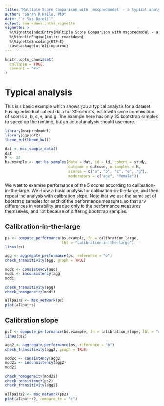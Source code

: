 ```yaml
---
title: "Multiple Score Comparison with `mscpredmodel` - a typical analysis workflow"
author: "Sarah R Haile, PhD"
date: "`r Sys.Date()`"
output: rmarkdown::html_vignette
vignette: >
  %\VignetteIndexEntry{Multiple Score Comparison with mscpredmodel - a typical analysis workflow}
  %\VignetteEngine{knitr::rmarkdown}
  %\VignetteEncoding{UTF-8}
  \usepackage[utf8]{inputenc}
---
```


```r
knitr::opts_chunk$set(
  collapse = TRUE,
  comment = "#>"
)
```

# Typical analysis

This is a basic example which shows you a typical analysis for a dataset having individual patient data for 30 cohorts, each with some combination of scores a, b, c, e, and g. The example here has only 25 bootstrap samples to speed up the runtime, but an actual analysis should use more.

```r
library(mscpredmodel)
library(ggplot2)
theme_set(theme_bw())

dat <- msc_sample_data()
dat
M <- 25
bs.example <- get_bs_samples(data = dat, id = id, cohort = study, 
                             outcome = outcome, n.samples = M, 
                             scores = c("a", "b", "c", "e", "g"), 
                             moderators = c("age", "female"))
```

We want to examine performance of the 5 scores according to calibration-in-the-large. We show a basic analysis for calibration-in-the-large, and then repeat the analysis with calibration slope. Note that we use the same set of bootstrap samples for each of the performance measures, so that any differences in variability are due only to the performance measures themselves, and not because of differing bootstrap samples.

## Calibration-in-the-large
```r
ps <- compute_performance(bs.example, fn = calibration_large, 
                          lbl = "calibration-in-the-large")
lines(ps)

agg <- aggregate_performance(ps, reference = "b")
check_transitivity(agg, graph = TRUE)

modc <- consistency(agg)
modi <- inconsistency(agg)
modi

check_transitivity(agg)
check_homogeneity(modi)

allpairs <- msc_network(ps)
plot(allpairs)
```

## Calibration slope

```r
ps2 <- compute_performance(bs.example, fn = calibration_slope, lbl = "calibration slope")
lines(ps2)

agg2 <- aggregate_performance(ps, reference = "b")
check_transitivity(agg2, graph = TRUE)

mod2c <- consistency(agg2)
mod2i <- inconsistency(agg2)
mod2i

check_homogeneity(mod2i)
check_consistency(ps2)
check_transitivity(agg2)

allpairs2 <- msc_network(ps2)
plot(allpairs2, compare_to = "c")
```

